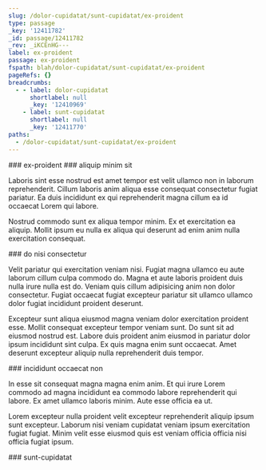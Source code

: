 ```yaml
---
slug: /dolor-cupidatat/sunt-cupidatat/ex-proident
type: passage
_key: '12411782'
_id: passage/12411782
_rev: _iKCEnHG---
label: ex-proident
passage: ex-proident
fspath: blah/dolor-cupidatat/sunt-cupidatat/ex-proident
pageRefs: {}
breadcrumbs:
  - - label: dolor-cupidatat
      shortlabel: null
      _key: '12410969'
    - label: sunt-cupidatat
      shortlabel: null
      _key: '12411770'
paths:
  - /dolor-cupidatat/sunt-cupidatat/ex-proident
---
```


<NuggetArea>
<Passage slug="/dolor-cupidatat/sunt-cupidatat/ex-proident" type="passage" _key="12411782" _id="passage/12411782" _rev="_iKCEnHG---" label="ex-proident" passage="ex-proident" fspath="blah/dolor-cupidatat/sunt-cupidatat/ex-proident" paths="/dolor-cupidatat/sunt-cupidatat/ex-proident">
<NuggetBody>
### ex-proident

</NuggetBody>
<Breadcrumbs>
<Crumbs>
<Crumb _key="12410969" label="dolor-cupidatat" /><Crumb _key="12411770" label="sunt-cupidatat" />
</Crumbs>
</Breadcrumbs>
</Passage>

<NuggetsInbound>
</NuggetsInbound>
<NuggetsOutbound>
<Nugget direction="outbound" type="nugget" _key="6e600f87-f290-4a1d-9439-5dd13528df62" _id="nugget/6e600f87-f290-4a1d-9439-5dd13528df62" _rev="_iKCEnHG--_" fspath="blah/dolor-cupidatat/sunt-cupidatat/ex-proident/aliquip-minim-sit.md" label="aliquip minim sit" paths="/dolor-cupidatat/sunt-cupidatat/ex-proident/aliquip-minim-sit" slug="/dolor-cupidatat/sunt-cupidatat/ex-proident/aliquip-minim-sit">
<NuggetBody>
### aliquip minim sit

Laboris sint esse nostrud est amet tempor est velit ullamco non in laborum reprehenderit. Cillum laboris anim aliqua esse consequat consectetur fugiat pariatur. Ea duis incididunt ex qui reprehenderit magna cillum ea id occaecat Lorem qui labore.

Nostrud commodo sunt ex aliqua tempor minim. Ex et exercitation ea aliquip. Mollit ipsum eu nulla ex aliqua qui deserunt ad enim anim nulla exercitation consequat.

</NuggetBody>
</Nugget>

<Nugget direction="outbound" type="nugget" _key="c3ec8b90-0ba2-415a-ae49-60feb598355b" _id="nugget/c3ec8b90-0ba2-415a-ae49-60feb598355b" _rev="_iKCEnHG--A" fspath="blah/dolor-cupidatat/sunt-cupidatat/ex-proident/do-nisi-consectetur.md" label="do nisi consectetur" paths="/dolor-cupidatat/sunt-cupidatat/ex-proident/do-nisi-consectetur" slug="/dolor-cupidatat/sunt-cupidatat/ex-proident/do-nisi-consectetur">
<NuggetBody>
### do nisi consectetur

Velit pariatur qui exercitation veniam nisi. Fugiat magna ullamco eu aute laborum cillum culpa commodo do. Magna et aute laboris proident duis nulla irure nulla est do. Veniam quis cillum adipisicing anim non dolor consectetur. Fugiat occaecat fugiat excepteur pariatur sit ullamco ullamco dolor fugiat incididunt proident deserunt.

Excepteur sunt aliqua eiusmod magna veniam dolor exercitation proident esse. Mollit consequat excepteur tempor veniam sunt. Do sunt sit ad eiusmod nostrud est. Labore duis proident anim eiusmod in pariatur dolor ipsum incididunt sint culpa. Ex quis magna enim sunt occaecat. Amet deserunt excepteur aliquip nulla reprehenderit duis tempor.

</NuggetBody>
</Nugget>

<Nugget direction="outbound" type="nugget" _key="1b7ddf1d-46c5-482a-934b-8c988e39f2d1" _id="nugget/1b7ddf1d-46c5-482a-934b-8c988e39f2d1" _rev="_iKCEnHK---" fspath="blah/dolor-cupidatat/sunt-cupidatat/ex-proident/incididunt-occaecat-non.md" label="incididunt occaecat non" paths="/dolor-cupidatat/sunt-cupidatat/ex-proident/incididunt-occaecat-non" slug="/dolor-cupidatat/sunt-cupidatat/ex-proident/incididunt-occaecat-non">
<NuggetBody>
### incididunt occaecat non

In esse sit consequat magna magna enim anim. Et qui irure Lorem commodo ad magna incididunt ea commodo labore reprehenderit qui labore. Ex amet ullamco laboris minim. Aute esse officia ea ut.

Lorem excepteur nulla proident velit excepteur reprehenderit aliquip ipsum sunt excepteur. Laborum nisi veniam cupidatat veniam ipsum exercitation fugiat fugiat. Minim velit esse eiusmod quis est veniam officia officia nisi officia fugiat ipsum.

</NuggetBody>
</Nugget>

</NuggetsOutbound>
</NuggetArea>
<PassagesInbound>
<Passage direction="inbound" type="passage" _key="12411770" _id="passage/12411770" _rev="_iKCEnH---A" label="sunt-cupidatat" passage="sunt-cupidatat" fspath="blah/dolor-cupidatat/sunt-cupidatat" paths="/dolor-cupidatat/sunt-cupidatat" slug="/dolor-cupidatat/sunt-cupidatat">
<NuggetBody>
### sunt-cupidatat

</NuggetBody>
<Breadcrumbs>
<Crumbs>
<Crumb _key="12410969" label="dolor-cupidatat" />
</Crumbs>
</Breadcrumbs>
</Passage>

</PassagesInbound>
<PassagesOutbound>
</PassagesOutbound>